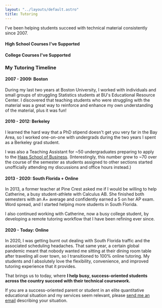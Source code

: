```yaml
---
layout: "../layouts/default.astro"
title: Tutoring
---
```


I've been helping students succeed with technical material consistently since 2007.

#### High School Courses I've Supported


<CourseTabs courseInfo={hs} client:idle />

#### College Courses I've Supported


<CourseTabs courseInfo={college} client:idle />

### My Tutoring Timeline

#### 2007 - 2009: Boston

During my last two years at Boston University, I worked with individuals and small groups of struggling Statistics students at BU's Educational Resource Center. I discovered that teaching students who were struggling with the material was a great way to reinforce and enhance my own understanding of the material, plus it was fun!

#### 2010 - 2012: Berkeley

I learned the hard way that a PhD stipend doesn't get you very far in the Bay Area, so I worked one-on-one with undergrads during the two years I spent as a Berkeley grad student.

I was also a Teaching Assistant for ~50 undergraduates preparing to apply to the [Haas School of Business](https://haas.berkeley.edu/). (Interestingly, this number grew to ~70 over the course of the semester as students assigned to other sections started unofficially attending my discussions and office hours instead.)

#### 2013 - 2020: South Florida + Online

In 2013, a former teacher at Pine Crest asked me if I would be willing to help Catherine, a busy student-athlete with Calculus AB. She finished both semesters with an A+ average and confidently earned a 5 on her AP exam. Word spread, and I started helping more students in South Florida.

I also continued working with Catherine, now a busy college student, by developing a remote tutoring workflow that I have been refining ever since.

#### 2020 - Today: Online

In 2020, I was getting burnt out dealing with South Florida traffic and the associated scheduling headaches. That same year, a certain global pandemic meant that nobody wanted me sitting at their dining room table after traveling all over town, so I transitioned to 100% online tutoring. My students and I absolutely love the flexibility, convenience, and improved tutoring experience that it provides.

That brings us to today, where **I help busy, success-oriented students across the country succeed with their technical coursework.**

If you are a success-oriented parent or student in an elite quantitative educational situation and my services seem relevant, please [send me an email](mailto:ftlaudmathtutor@gmail.com?subject=Tutoring%20Inquiry) describing your situation.

